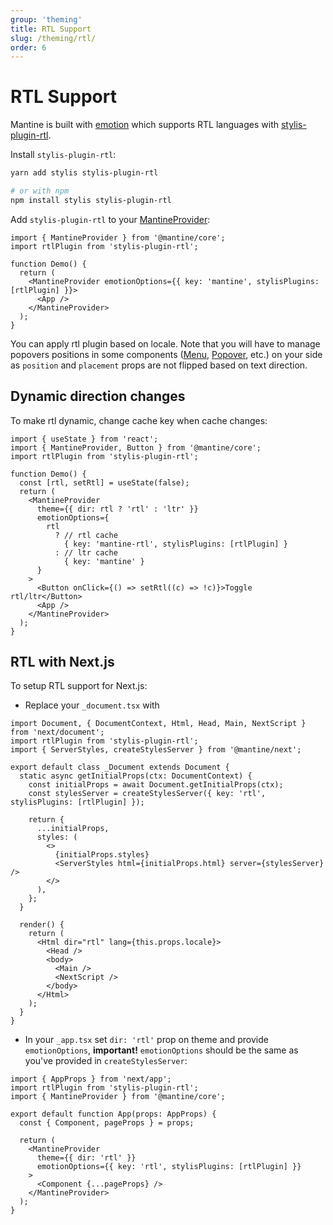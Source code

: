 ```yaml
---
group: 'theming'
title: RTL Support
slug: /theming/rtl/
order: 6
---
```


# RTL Support

Mantine is built with [emotion](https://emotion.sh) which supports RTL languages with [stylis-plugin-rtl](https://github.com/styled-components/stylis-plugin-rtl).

Install `stylis-plugin-rtl`:

```bash
yarn add stylis stylis-plugin-rtl

# or with npm
npm install stylis stylis-plugin-rtl
```

Add `stylis-plugin-rtl` to your [MantineProvider](/theming/mantine-provider/):

```tsx
import { MantineProvider } from '@mantine/core';
import rtlPlugin from 'stylis-plugin-rtl';

function Demo() {
  return (
    <MantineProvider emotionOptions={{ key: 'mantine', stylisPlugins: [rtlPlugin] }}>
      <App />
    </MantineProvider>
  );
}
```

You can apply rtl plugin based on locale. Note that you will have to manage popovers positions in some
components ([Menu](/core/menu/), [Popover](/core/popover/), etc.) on your side as `position` and `placement`
props are not flipped based on text direction.

## Dynamic direction changes

To make rtl dynamic, change cache key when cache changes:

```tsx
import { useState } from 'react';
import { MantineProvider, Button } from '@mantine/core';
import rtlPlugin from 'stylis-plugin-rtl';

function Demo() {
  const [rtl, setRtl] = useState(false);
  return (
    <MantineProvider
      theme={{ dir: rtl ? 'rtl' : 'ltr' }}
      emotionOptions={
        rtl
          ? // rtl cache
            { key: 'mantine-rtl', stylisPlugins: [rtlPlugin] }
          : // ltr cache
            { key: 'mantine' }
      }
    >
      <Button onClick={() => setRtl((c) => !c)}>Toggle rtl/ltr</Button>
      <App />
    </MantineProvider>
  );
}
```

## RTL with Next.js

To setup RTL support for Next.js:

- Replace your `_document.tsx` with

```tsx
import Document, { DocumentContext, Html, Head, Main, NextScript } from 'next/document';
import rtlPlugin from 'stylis-plugin-rtl';
import { ServerStyles, createStylesServer } from '@mantine/next';

export default class _Document extends Document {
  static async getInitialProps(ctx: DocumentContext) {
    const initialProps = await Document.getInitialProps(ctx);
    const stylesServer = createStylesServer({ key: 'rtl', stylisPlugins: [rtlPlugin] });

    return {
      ...initialProps,
      styles: (
        <>
          {initialProps.styles}
          <ServerStyles html={initialProps.html} server={stylesServer} />
        </>
      ),
    };
  }

  render() {
    return (
      <Html dir="rtl" lang={this.props.locale}>
        <Head />
        <body>
          <Main />
          <NextScript />
        </body>
      </Html>
    );
  }
}
```

- In your `_app.tsx` set `dir: 'rtl'` prop on theme and provide `emotionOptions`, **important!** `emotionOptions` should be the same as you've provided in `createStylesServer`:

```tsx
import { AppProps } from 'next/app';
import rtlPlugin from 'stylis-plugin-rtl';
import { MantineProvider } from '@mantine/core';

export default function App(props: AppProps) {
  const { Component, pageProps } = props;

  return (
    <MantineProvider
      theme={{ dir: 'rtl' }}
      emotionOptions={{ key: 'rtl', stylisPlugins: [rtlPlugin] }}
    >
      <Component {...pageProps} />
    </MantineProvider>
  );
}
```
